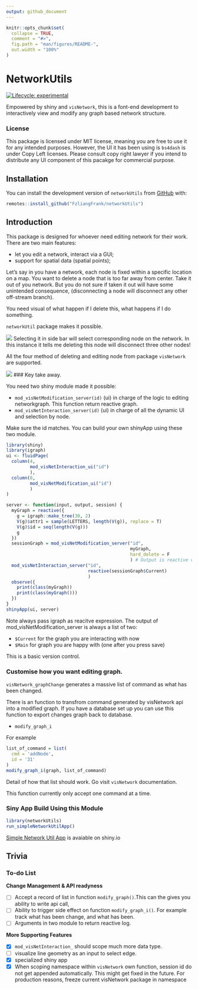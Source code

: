 ```yaml
---
output: github_document
---
```


<!-- README.md is generated from README.Rmd. Please edit that file -->

```r
knitr::opts_chunk$set(
  collapse = TRUE,
  comment = "#>",
  fig.path = "man/figures/README-",
  out.width = "100%"
)
```


# NetworkUtils

<!-- badges: start -->
[![Lifecycle: experimental](https://img.shields.io/badge/lifecycle-experimental-orange.svg)](https://lifecycle.r-lib.org/articles/stages.html#experimental)
<!-- badges: end -->


Empowered by shiny and `visNetwork`, this is a font-end development to interactively view and modify any graph based network structure.

### License

This package is licensed under MIT license, meaning you are free to use it for 
any intended purposes. However, the UI it has been using is 
`bs4dash` is under Copy Left licenses. Please consult copy right lawyer if you 
intend to distribute any UI component of this pacakge for commercial purpose. 


## Installation

You can install the development version of `networkUtils` from [GitHub](https://github.com/) with:

```.r
remotes::install_github("FzliangFrank/networkUtils")
```

## Introduction

This package is designed for whoever need editing network for their work. 
There are two main features: 

  - let you edit a network, interact via a GUI;
  - support for spatial data (spatial points);

Let's say in you have a network, each node is fixed within a specific location on a
map. 
You want to delete a node that is too far away from center. Take it out of you network. But you do not sure if taken it out will have some unintended consequence, 
(disconnecting a node will disconnect any other off-stream branch). 

You need visual of what happen if I delete this, what happens if I do something.

`networkUtil` package makes it possible.

![](readme_img/Screenshot 2023-06-10 at 16.56.19.png)
Selecting it in side bar will select corresponding node on the network. In this 
instance it tells me deleting this node will disconnect three other nodes!

All the four method of deleting and editing node from package `visNetwork` are supported.

![](readme_img/Screenshot 2023-06-10 at 17.23.15.png)
### Key take away.

You need two shiny module made it possible: 

  - `mod_visNetModification_server(id)` (ui) in charge of the logic to editing networkgraph. This function return reactive graph.
  - `mod_visNetInteraction_server(id)` (ui) in charge of all the dynamic UI and selection by node. 
  
Make sure the id matches.
You can build your own shinyApp using these two module.

```.r
library(shiny)
library(igraph)
ui <- fluidPage(
  column(4,
         mod_visNetInteraction_ui("id")
         ),
  column(8, 
         mod_visNetModification_ui("id")
         )  
)

server <- function(input, output, session) {
  myGraph = reactive({
    g = igraph::make_tree(30, 2)
    V(g)$attr1 = sample(LETTERS, length(V(g)), replace = T)
    V(g)$id = seq(length(V(g)))
    g
  })
  sessionGraph = mod_visNetModification_server("id", 
                                               myGraph,
                                               hard_delete = F
                                               ) # Output is reactive value
  mod_visNetInteraction_server("id", 
                               reactive(sessionGraph$Current)
                               )
  observe({
    print(class(myGraph))
    print(class(myGraph()))
  })
}
shinyApp(ui, server)
```

Note always pass igraph as reacitve expression. The output of mod_visNetModification_server
is always a list of two: 

- `$Current` for the graph you are interacting with now
- `$Main` for graph you are happy with (one after you press save)

This is a basic version control.


### Customise how you want editing graph. 

`visNetwork_graphChange` generates a massive list of command as what has been changed.

There is an function to transfrom command generated by visNetwork api into a modified graph. If you have a database set up you can use this function to export changes graph back to database. 

- `modify_graph_i` 

For example
```.r
list_of_command = list(
  cmd = 'addNode',
  id = '31'
)
modify_graph_i(graph, list_of_command)
```

Detail of how that list should work. Go visit `visNetwork` documentation.

This function currently only accept one command at a time. 

### Siny App Build Using this Module

```.r
library(networkUtils)
run_simpleNetworkUtilApp()
```

[Simple Network Util App](https://frank-the-tank.shinyapps.io/networkutils/?_ga=2.2760560.1153125338.1680970415-1261124081.1680970415) is avaiable on shiny.io


## Trivia

### To-do List

**Change Management & API readyness**

- [ ] Accept a record of list in function `modify_graph()`.This can the gives you 
ability to write api call,
- [ ] Ability to trigger side effect on function `modify_graph_i()`. For example 
track what has been change, and what has been. 
- [ ] Arguments in two module to return reactive log.

**More Supporting Features**

- [x] `mod_visNetInteraction_` should scope much more data type.
- [ ]  visualize line geometry as an input to select edge.
- [x] specialized shiny app
- [x] When scoping namespace within `visNetwork` own function, session id do not
get appended automatically. This might get fixed in the future. For production 
reasons, freeze current visNetwork package in namespace

